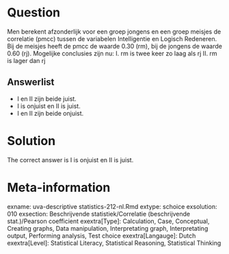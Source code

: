 Question
========

Men berekent afzonderlijk voor een groep jongens en een groep meisjes de correlatie (pmcc) tussen de variabelen Intelligentie en Logisch Redeneren. Bij de meisjes heeft de pmcc de waarde 0.30 (rm), bij de jongens de waarde 0.60 (rj). Mogelijke conclusies zijn nu:
I. rm is twee keer zo laag als rj
II. rm is lager dan rj 

Answerlist
----------
* I en II zijn beide juist.
* I is onjuist en II is juist.
* I en II zijn beide onjuist.

Solution
========

The correct answer is  I is onjuist en II is juist. 

Meta-information
================
exname: uva-descriptive statistics-212-nl.Rmd 
extype: schoice 
exsolution: 010 
exsection: Beschrijvende statistiek/Correlatie (beschrijvende stat.)/Pearson coefficient
exextra[Type]: Calculation, Case, Conceptual, Creating graphs, Data manipulation, Interpretating graph, Interpretating output, Performing analysis, Test choice 
exextra[Langauge]: Dutch 
exextra[Level]: Statistical Literacy, Statistical Reasoning, Statistical Thinking 
